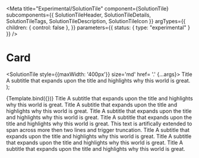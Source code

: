 

<Meta
  title="Experimental/SolutionTile"
  component={SolutionTile}
  subcomponents={{ SolutionTileHeader, SolutionTileDetails, SolutionTileTags, SolutionTileDescription, SolutionTileIcon }}
  argTypes={{
    children: { control: false },
  }}
  parameters={{ status: { type: "experimental" } }}
/>

# Card

  <SolutionTile style={{maxWidth: '400px'}} size='md' href= '.' {...args}>
    <SolutionTileHeader type='Product'>
      Title
      </SolutionTileHeader>
    <SolutionTileDescription>
      A subtitle that expands upon the title and highlights why this world is great.
    </SolutionTileDescription>
    <SolutionTileDetails details={[]} />
    <SolutionTileTags tags={[]} />
    <SolutionTileIcon>
      <Rocket size='32' />
    </SolutionTileIcon>
  </SolutionTile>
);

<Canvas>
  <Story
    name="Demo"
    args={{
    }}
  >
    {Template.bind({})}
  </Story>
</Canvas>

<Canvas>
  <Story
    name="With Details"
  >
    <SolutionTile style={{maxWidth: '400px'}} size='md' icon={Rocket} href= '.'>
    <SolutionTileHeader>
      Title
      </SolutionTileHeader>
    <SolutionTileDescription>
      A subtitle that expands upon the title and highlights why this world is great.
    </SolutionTileDescription>
    <SolutionTileDetails details={[{value:'Detail 1'}, {value: 'Detail 2'}, {value:'Detail 2'}, {value: 'Detail 3'}]} />
    <SolutionTileIcon>
      <Rocket size='32' />
    </SolutionTileIcon>
  </SolutionTile>
  </Story>
</Canvas>

<Canvas>
  <Story
    name="With Tags"
  >
    <SolutionTile style={{maxWidth: '400px'}} size='md' icon={Rocket} href= '.'>
    <SolutionTileHeader>
      Title
      </SolutionTileHeader>
    <SolutionTileDescription>
      A subtitle that expands upon the title and highlights why this world is great.
    </SolutionTileDescription>
    <SolutionTileDetails details={[{value:'Detail 1'}, {value: 'Detail 2'}, {value:'Detail 2'}, {value: 'Detail 3'}]} />
    <SolutionTileTags tags={[
    { name: "tag 1", type: "red" },
    { name: "tag 2", type: "red" },
    { name: "tag 1", type: "red" },
    { name: "tag 1", type: "red" },
    { name: "tag 2", type: "red" },
    { name: "tag 1", type: "red" },
  ]} />
   <SolutionTileIcon>
      <Rocket size='32' />
    </SolutionTileIcon>
  </SolutionTile>
  </Story>
</Canvas>

<Canvas>
  <Story
    name="With Content Type"
  >
    <SolutionTile style={{maxWidth: '400px'}} size='md' icon={Rocket} href= '.'>
    <SolutionTileHeader type='Product'>
      Title
      </SolutionTileHeader>
    <SolutionTileDescription>
      A subtitle that expands upon the title and highlights why this world is great.
    </SolutionTileDescription>
    <SolutionTileDetails details={[{value:'Detail 1'}, {value: 'Detail 2'}, {value:'Detail 2'}, {value: 'Detail 3'}]} />
  </SolutionTile>
  </Story>
</Canvas>

<Canvas>
  <Story
    name="With Truncation"
  >
    <SolutionTile style={{maxWidth: '400px'}} size='md' href= '.'>
    <SolutionTileHeader>
      Title
      </SolutionTileHeader>
    <SolutionTileDescription>
      A subtitle that expands upon the title and highlights why this world is great. This text is artifically extended to span across more then two lines and trigger truncation.    </SolutionTileDescription>
  </SolutionTile>
  </Story>
</Canvas>

<Canvas>
  <Story
    name="In mixed dense grid"
  >
    <Grid condensed>
      <Column m={4} md={4} lg={4} xlg={4} max={4}>
        <SolutionTile size='lg' icon={Rocket} href= '.'>
          <SolutionTileHeader type='Product'>
            Title
            </SolutionTileHeader>
          <SolutionTileDescription>
            A subtitle that expands upon the title and highlights why this world is great.
          </SolutionTileDescription>
        </SolutionTile>
        </Column>
      <Column m={4} md={4} lg={4} xlg={4} max={4}>  
        <Grid condensed>
          <Column m={4} md={4} lg={4} xlg={4} max={4}>
            <SolutionTile  size='sm' icon={Rocket} href= '.'>
              <SolutionTileHeader type='Product'>
                Title
                </SolutionTileHeader>
              <SolutionTileDescription>
                A subtitle that expands upon the title and highlights why this world is great.
              </SolutionTileDescription>
            </SolutionTile>
          </Column>
          <Column m={4} md={4} lg={4} xlg={4} max={4}>
            <SolutionTile size='sm' icon={Rocket} href= '.'>
              <SolutionTileHeader type='Product'>
                Title
                </SolutionTileHeader>
              <SolutionTileDescription>
                A subtitle that expands upon the title and highlights why this world is great.
              </SolutionTileDescription>
            </SolutionTile>
          </Column>
        </Grid>
      </Column>
    </Grid>
  </Story>
</Canvas>
